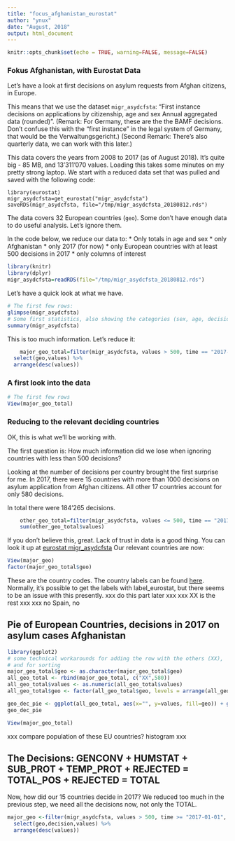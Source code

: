 ```yaml
---
title: "focus_afghanistan_eurostat"
author: "ynux"
date: "August, 2018"
output: html_document
---
```


```r
knitr::opts_chunk$set(echo = TRUE, warning=FALSE, message=FALSE)
```

### Fokus Afghanistan, with Eurostat Data

Let's have a look at first decisions on asylum requests from Afghan citizens, in Europe. 

This means that we use the dataset `migr_asydcfsta`: "First instance decisions on applications by citizenship, age and sex Annual aggregated data (rounded)". (Remark: For Germany, these are the the BAMF decisions. Don't confuse this with the "first instance" in the legal system of Germany, that would be the Verwaltungsgericht.) (Second Remark: There's also quarterly data, we can work with this later.)


This data covers the years from 2008 to 2017 (as of August 2018). It's quite big - 85 MB, and 13'311'070 values. Loading this takes some minutes on my pretty strong laptop. We start with a reduced data set that was pulled and saved with the following code:

    library(eurostat)
    migr_asydcfsta=get_eurostat("migr_asydcfsta")
    saveRDS(migr_asydcfsta, file="/tmp/migr_asydcfsta_20180812.rds")

The data covers 32 European countries (`geo`). Some don't have enough data to do useful analysis. Let's ignore them.

In the code below, we reduce our data to:
   * Only totals in age and sex
   * only Afghanistan
   * only 2017 (for now)
   * only European countries with at least 500 decisions in 2017 
   * only columns of interest


```r
library(knitr)
library(dplyr)
migr_asydcfsta=readRDS(file="/tmp/migr_asydcfsta_20180812.rds")
```

Let's have a quick look at what we have.
```r
# The first few rows:
glimpse(migr_asydcfsta)
# Some first statistics, also showing the categories (sex, age, decisions):
summary(migr_asydcfsta)
```
This is too much information. Let's reduce it:
```r
    major_geo_total=filter(migr_asydcfsta, values > 500, time == "2017-01-01", decision == "TOTAL", sex == "T", age == "TOTAL", citizen == "AF", geo != "EU28", geo != "TOTAL") %>% 
  select(geo,values) %>%
  arrange(desc(values))
```

### A first look into the data
    
```r
# The first few rows
View(major_geo_total)
```

### Reducing to the relevant deciding countries

OK, this is what we'll be working with. 

The first question is: How much information did we lose when ignoring countries with less than 500 decisions? 

Looking at the number of decisions per country brought the first surprise for me. In 2017, there were 15 countries with more than 1000 decisions on asylum application from Afghan citizens. All other 17 countries account for only 580 decisions. 

In total there were 184'265 decisions. 

```r
    other_geo_total=filter(migr_asydcfsta, values <= 500, time == "2017-01-01", decision == "TOTAL", sex == "T", age == "TOTAL", citizen == "AF", geo != "EU28", geo != "TOTAL") %>%  arrange(desc(values))
    sum(other_geo_total$values)
```

If you don't believe this, great. Lack of trust in data is a good thing. You can look it up at [eurostat migr_asydcfsta]( http://appsso.eurostat.ec.europa.eu/nui/show.do?dataset=migr_asydcfsta&lang=en/)
Our relevant countries are now:
```r
View(major_geo)
factor(major_geo_total$geo)
```
These are the country codes. The country labels can be found [here](http://dd.eionet.europa.eu/vocabulary/eurostat/geo/view). Normally, it's possible to get the labels with label_eurostat, but there seems to be an issue with this presently. xxx do this part later xxx
xxx XX is the rest xxx
xxx no Spain, no 

## Pie of European Countries, decisions in 2017 on asylum cases Afghanistan

```r
library(ggplot2)
# some technical workarounds for adding the row with the others (XX),
# and for sorting
major_geo_total$geo <- as.character(major_geo_total$geo)
all_geo_total <- rbind(major_geo_total, c("XX",580))
all_geo_total$values <- as.numeric(all_geo_total$values) 
all_geo_total$geo <- factor(all_geo_total$geo, levels = arrange(all_geo_total, values)$geo)

geo_dec_pie <- ggplot(all_geo_total, aes(x="", y=values, fill=geo)) + geom_col(colour = "black") + coord_polar("y", start=0) + scale_fill_grey(start = 0.4, end = 0.9) + ggtitle ("Decisions on Afghan asylum Cases 2017", subtitle = "EU countries")
geo_dec_pie
```

```r
View(major_geo_total)

```
xxx compare population of these EU countries? histogram xxx

## The Decisions: GENCONV + HUMSTAT + SUB_PROT + TEMP_PROT + REJECTED = TOTAL_POS + REJECTED = TOTAL

Now, how did our 15 countries decide in 2017? We reduced too much in the previous step, we need all the decisions now, not only the TOTAL.

```r
major_geo <-filter(migr_asydcfsta, values > 500, time >= "2017-01-01", sex == "T", age == "TOTAL", citizen == "AF", geo != "EU28", geo != "TOTAL") %>% 
  select(geo,decision,values) %>%
  arrange(desc(values))
```



